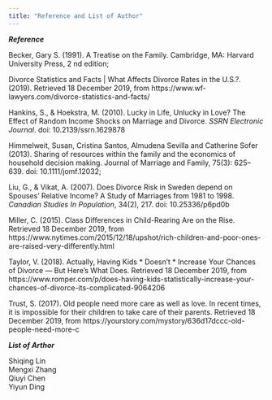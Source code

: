 ```yaml
---
title: "Reference and List of Author"
---
```


***Reference***

Becker, Gary S. (1991). A Treatise on the Family. Cambridge, MA: Harvard University Press, 2 nd edition;

Divorce Statistics and Facts | What Affects Divorce Rates in the U.S.?. (2019). Retrieved 18 December 2019, from https://www.wf-lawyers.com/divorce-statistics-and-facts/

Hankins, S., & Hoekstra, M. (2010). Lucky in Life, Unlucky in Love? The Effect of Random Income Shocks on Marriage and Divorce. *SSRN Electronic Journal*. doi: 10.2139/ssrn.1629878

Himmelweit, Susan, Cristina Santos, Almudena Sevilla and Catherine Sofer (2013). Sharing of resources within the family and the economics of household decision making. Journal of Marriage and Family, 75(3): 625–639. doi: 10.1111/jomf.12032;

Liu, G., & Vikat, A. (2007). Does Divorce Risk in Sweden depend on Spouses' Relative Income? A Study of Marriages from 1981 to 1998. *Canadian Studies In Population*, 34(2), 217. doi: 10.25336/p6pd0b

Miller, C. (2015). Class Differences in Child-Rearing Are on the Rise. Retrieved 18 December 2019, from https://www.nytimes.com/2015/12/18/upshot/rich-children-and-poor-ones-are-raised-very-differently.html

Taylor, V. (2018). Actually, Having Kids * Doesn't * Increase Your Chances of Divorce — But Here's What Does. Retrieved 18 December 2019, from https://www.romper.com/p/does-having-kids-statistically-increase-your-chances-of-divorce-its-complicated-9064206

Trust, S. (2017). Old people need more care as well as love. In recent times, it is impossible for their children to take care of their parents. Retrieved 18 December 2019, from https://yourstory.com/mystory/636d17dccc-old-people-need-more-c

***List of Arthor***

Shiqing Lin
<br />Mengxi Zhang
<br />Qiuyi Chen
<br />Yiyun Ding
